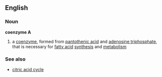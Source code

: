 ==English==
===Noun===
{{wikipedia}}
'''coenzyme A'''
#{{biochemistry}} a [[coenzyme]], formed from [[pantothenic acid]] and [[adenosine triphosphate]], that is necessary for [[fatty acid]] [[synthesis]] and [[metabolism]]
===See also===
*[[citric acid cycle]]